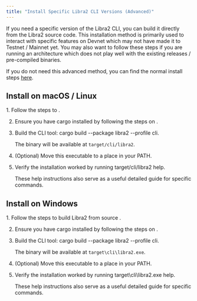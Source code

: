 ```yaml
---
title: "Install Specific Libra2 CLI Versions (Advanced)"
---
```



If you need a specific version of the Libra2 CLI, you can build it directly from the Libra2 source code. This installation method is primarily used to interact with specific features on Devnet which may not have made it to Testnet / Mainnet yet. You may also want to follow these steps if you are running an architecture which does not play well with the existing releases / pre-compiled binaries.

If you do not need this advanced method, you can find the normal install steps [here](/build/cli).

## Install on macOS / Linux

<Steps>
  1. Follow the steps to .

  2. Ensure you have cargo installed by following the steps on .

  3. Build the CLI tool: cargo build --package libra2 --profile cli.

     The binary will be available at `target/cli/libra2`.

  4. (Optional) Move this executable to a place in your PATH.

  5. Verify the installation worked by running target/cli/libra2 help.

     These help instructions also serve as a useful detailed guide for specific commands.
</Steps>

## Install on Windows

<Steps>
  1. Follow the steps to build Libra2 from source .

  2. Ensure you have cargo installed by following the steps on .

  3. Build the CLI tool: cargo build --package libra2 --profile cli.

     The binary will be available at `target\cli\libra2.exe`.

  4. (Optional) Move this executable to a place in your PATH.

  5. Verify the installation worked by running target\cli\libra2.exe help.

     These help instructions also serve as a useful detailed guide for specific commands.
</Steps>
